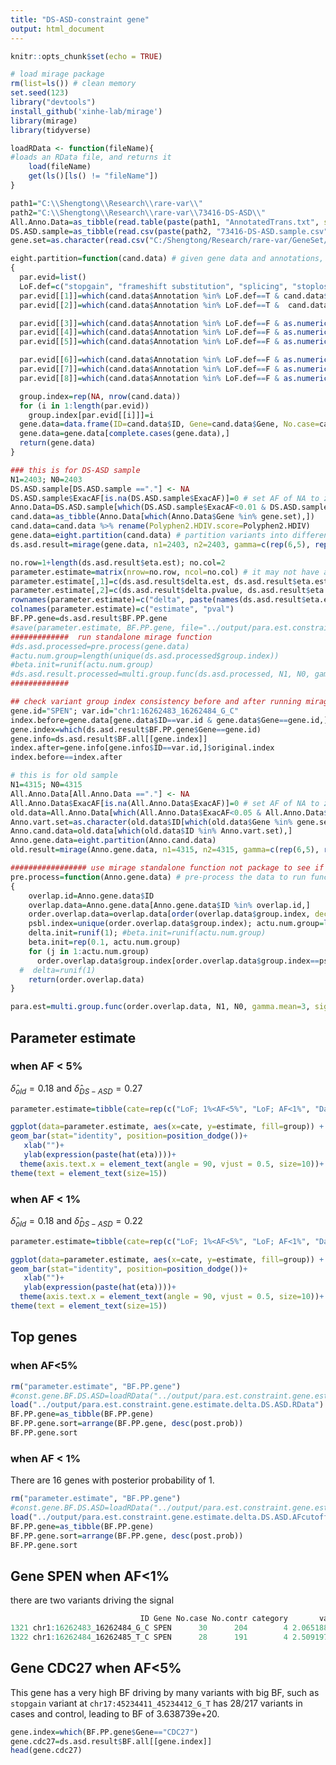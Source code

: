 ```yaml
---
title: "DS-ASD-constraint gene"
output: html_document
---
```


```r
knitr::opts_chunk$set(echo = TRUE)
```



```r
# load mirage package
rm(list=ls()) # clean memory
set.seed(123)
library("devtools")
install_github('xinhe-lab/mirage')
library(mirage)
library(tidyverse)
```


```r
loadRData <- function(fileName){
#loads an RData file, and returns it
    load(fileName)
    get(ls()[ls() != "fileName"])
}
```


```r
path1="C:\\Shengtong\\Research\\rare-var\\"
path2="C:\\Shengtong\\Research\\rare-var\\73416-DS-ASD\\"
All.Anno.Data=as_tibble(read.table(paste(path1, "AnnotatedTrans.txt", sep=""), header=T))
DS.ASD.sample=as_tibble(read.csv(paste(path2, "73416-DS-ASD.sample.csv", sep=""), header=T)[,-1])
gene.set=as.character(read.csv("C:/Shengtong/Research/rare-var/GeneSet/Samocha_2014NG/Samocha_2014NG_contraintgene.csv", header=T)$gene)
```

```r
eight.partition=function(cand.data) # given gene data and annotations, do variant partitions
{
  par.evid=list()
  LoF.def=c("stopgain", "frameshift substitution", "splicing", "stoploss")
  par.evid[[1]]=which(cand.data$Annotation %in% LoF.def==T & cand.data$ExacAF<0.05 & cand.data$ExacAF>=0.01 )
  par.evid[[2]]=which(cand.data$Annotation %in% LoF.def==T &  cand.data$ExacAF<0.01)

  par.evid[[3]]=which(cand.data$Annotation %in% LoF.def==F & as.numeric(as.character(cand.data$Polyphen2.HDIV.score))>=0.957 & cand.data$ExacAF>=0.01 & cand.data$ExacAF<0.05)
  par.evid[[4]]=which(cand.data$Annotation %in% LoF.def==F & as.numeric(as.character(cand.data$Polyphen2.HDIV.score))>=0.957 & cand.data$ExacAF>=0.001 & cand.data$ExacAF<0.01)
  par.evid[[5]]=which(cand.data$Annotation %in% LoF.def==F & as.numeric(as.character(cand.data$Polyphen2.HDIV.score))>=0.957 &  cand.data$ExacAF<0.001)

  par.evid[[6]]=which(cand.data$Annotation %in% LoF.def==F & as.numeric(as.character(cand.data$Polyphen2.HDIV.score))<0.957 & cand.data$ExacAF>=0.01 & cand.data$ExacAF<0.05)
  par.evid[[7]]=which(cand.data$Annotation %in% LoF.def==F & as.numeric(as.character(cand.data$Polyphen2.HDIV.score))<0.957 & cand.data$ExacAF>=0.001 & cand.data$ExacAF<0.01)
  par.evid[[8]]=which(cand.data$Annotation %in% LoF.def==F & as.numeric(as.character(cand.data$Polyphen2.HDIV.score))<0.957 & cand.data$ExacAF<0.001)

  group.index=rep(NA, nrow(cand.data))
  for (i in 1:length(par.evid))
    group.index[par.evid[[i]]]=i
  gene.data=data.frame(ID=cand.data$ID, Gene=cand.data$Gene, No.case=cand.data$No.case, No.contr=cand.data$No.contr, group.index=group.index)
  gene.data=gene.data[complete.cases(gene.data),]
  return(gene.data)
}
```



```r
### this is for DS-ASD sample 
N1=2403; N0=2403
DS.ASD.sample[DS.ASD.sample =="."] <- NA
DS.ASD.sample$ExacAF[is.na(DS.ASD.sample$ExacAF)]=0 # set AF of NA to zero 
Anno.Data=DS.ASD.sample[which(DS.ASD.sample$ExacAF<0.01 & DS.ASD.sample$Annotation!="synonymous SNV"),] # use AF cutoff and exclude synonumous SNV
cand.data=as_tibble(Anno.Data[which(Anno.Data$Gene %in% gene.set),])
cand.data=cand.data %>% rename(Polyphen2.HDIV.score=Polyphen2.HDIV)
gene.data=eight.partition(cand.data) # partition variants into different groups 
ds.asd.result=mirage(gene.data, n1=2403, n2=2403, gamma=c(rep(6,5), rep(3,3)))

no.row=1+length(ds.asd.result$eta.est); no.col=2
parameter.estimate=matrix(nrow=no.row, ncol=no.col) # it may not have all 8 variant categories 
parameter.estimate[,1]=c(ds.asd.result$delta.est, ds.asd.result$eta.est)
parameter.estimate[,2]=c(ds.asd.result$delta.pvalue, ds.asd.result$eta.pvalue)
rownames(parameter.estimate)=c("delta", paste(names(ds.asd.result$eta.est), sep=""))
colnames(parameter.estimate)=c("estimate", "pval")
BF.PP.gene=ds.asd.result$BF.PP.gene
#save(parameter.estimate, BF.PP.gene, file="../output/para.est.constraint.gene.estimate.delta.DS.ASD.AFcutoff1%.RData")
#############  run standalone mirage function 
#ds.asd.processed=pre.process(gene.data)
#actu.num.group=length(unique(ds.asd.processed$group.index))
#beta.init=runif(actu.num.group)
#ds.asd.result.processed=multi.group.func(ds.asd.processed, N1, N0, gamma.mean=3, #sigma=2, delta=0.2, beta.init, actu.num.group)
#############
```

```r
## check variant group index consistency before and after running mirage 
gene.id="SPEN"; var.id="chr1:16262483_16262484_G_C"
index.before=gene.data[gene.data$ID==var.id & gene.data$Gene==gene.id,]$group.index
gene.index=which(ds.asd.result$BF.PP.gene$Gene==gene.id)
gene.info=ds.asd.result$BF.all[[gene.index]]
index.after=gene.info[gene.info$ID==var.id,]$original.index
index.before==index.after
```




```r
# this is for old sample 
N1=4315; N0=4315
All.Anno.Data[All.Anno.Data =="."] <- NA
All.Anno.Data$ExacAF[is.na(All.Anno.Data$ExacAF)]=0 # set AF of NA to zero
old.data=All.Anno.Data[which(All.Anno.Data$ExacAF<0.05 & All.Anno.Data$Annotation!="synonymous SNV"),] # use AF cutoff and exclude synonumous SNV
Anno.vart.set=as.character(old.data$ID[which(old.data$Gene %in% gene.set)])
Anno.cand.data=old.data[which(old.data$ID %in% Anno.vart.set),]
Anno.gene.data=eight.partition(Anno.cand.data)
old.result=mirage(Anno.gene.data, n1=4315, n2=4315, gamma=c(rep(6,5), rep(3,3)))

################# use mirage standalone function not package to see if we are able to have identical result 
pre.process=function(Anno.gene.data) # pre-process the data to run function-multi.group.func
{
    overlap.id=Anno.gene.data$ID
    overlap.data=Anno.gene.data[Anno.gene.data$ID %in% overlap.id,]
    order.overlap.data=overlap.data[order(overlap.data$group.index, decreasing=F),]
    psbl.index=unique(order.overlap.data$group.index); actu.num.group=length(psbl.index)
    delta.init=runif(1); #beta.init=runif(actu.num.group)
    beta.init=rep(0.1, actu.num.group)
    for (j in 1:actu.num.group)
      order.overlap.data$group.index[order.overlap.data$group.index==psbl.index[j]]=j # re-index the group labels
  #  delta=runif(1)
    return(order.overlap.data)
}

para.est=multi.group.func(order.overlap.data, N1, N0, gamma.mean=3, sigma=2, delta=0.1, beta.init, actu.num.group)
```



## Parameter estimate 

### when AF < 5\%

$\widehat{\delta}_{old}=0.18$ and $\widehat{\delta}_{DS-ASD}=0.27$


```r

parameter.estimate=tibble(cate=rep(c("LoF; 1%<AF<5%", "LoF; AF<1%", "Damaging; 1%<AF<5%", "Damaging; 0.1%<AF<1%", "Damaging; AF<0.1%", "Non-damaging; 1%<AF<5%", "Non-damaging; 0.1%<AF<1%", "Non-damaging; AF<0.1%"),2), group=rep(c("old", "DS-ASD"),each=8), estimate=c(0, 0.41, 0, 0, 0.16, 0, 0, 0.17, 1, 0.07, 0.21, 0.02, 0.03, 0.31, 0.16, 0.11) )

ggplot(data=parameter.estimate, aes(x=cate, y=estimate, fill=group)) +
geom_bar(stat="identity", position=position_dodge())+
   xlab("")+
   ylab(expression(paste(hat(eta))))+
  theme(axis.text.x = element_text(angle = 90, vjust = 0.5, size=10))+
theme(text = element_text(size=15))
```
### when AF < 1\%


$\widehat{\delta}_{old}=0.18$ and $\widehat{\delta}_{DS-ASD}=0.22$


```r
parameter.estimate=tibble(cate=rep(c("LoF; 1%<AF<5%", "LoF; AF<1%", "Damaging; 1%<AF<5%", "Damaging; 0.1%<AF<1%", "Damaging; AF<0.1%", "Non-damaging; 1%<AF<5%", "Non-damaging; 0.1%<AF<1%", "Non-damaging; AF<0.1%"),2), group=rep(c("old", "DS-ASD"),each=8), estimate=c(0, 0.41, 0, 0, 0.16, 0, 0, 0.17, 0, 0.08, 0, 0.03, 0.04, 0, 0.19, 0.12) )

ggplot(data=parameter.estimate, aes(x=cate, y=estimate, fill=group)) +
geom_bar(stat="identity", position=position_dodge())+
   xlab("")+
   ylab(expression(paste(hat(eta))))+
  theme(axis.text.x = element_text(angle = 90, vjust = 0.5, size=10))+
theme(text = element_text(size=15))
```


## Top genes 

### when AF<5\%

```r
rm("parameter.estimate", "BF.PP.gene")
#const.gene.BF.DS.ASD=loadRData("../output/para.est.constraint.gene.estimate.delta.DS.ASD.RData") loadRData only load one item in RData
load("../output/para.est.constraint.gene.estimate.delta.DS.ASD.RData") # load all items stored in RData
BF.PP.gene=as_tibble(BF.PP.gene)
BF.PP.gene.sort=arrange(BF.PP.gene, desc(post.prob))
BF.PP.gene.sort


```

### when AF < 1\%

There are 16 genes with posterior probability of 1.

```r
rm("parameter.estimate", "BF.PP.gene")
#const.gene.BF.DS.ASD=loadRData("../output/para.est.constraint.gene.estimate.delta.DS.ASD.RData") loadRData only load one item in RData
load("../output/para.est.constraint.gene.estimate.delta.DS.ASD.AFcutoff1%.RData") # load all items stored in RData
BF.PP.gene=as_tibble(BF.PP.gene)
BF.PP.gene.sort=arrange(BF.PP.gene, desc(post.prob))
BF.PP.gene.sort

```



## Gene SPEN when AF<1%

there are two variants driving the signal 
```r
                             ID Gene No.case No.contr category       var.BF original.index
1321 chr1:16262483_16262484_G_C SPEN      30      204        4 2.065188e+25              7
1322 chr1:16262484_16262485_T_C SPEN      28      191        4 2.509197e+23              7
```


## Gene CDC27 when AF<5%

This gene has a very high BF driving by many variants with big BF, such as 
`stopgain` variant at `chr17:45234411_45234412_G_T` has 28/217 variants in cases and control, leading to BF of  3.638739e+20. 




```r

gene.index=which(BF.PP.gene$Gene=="CDC27")
gene.cdc27=ds.asd.result$BF.all[[gene.index]]
head(gene.cdc27)
```










